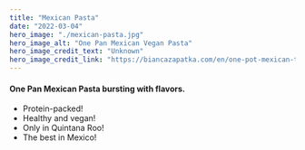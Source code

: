 ```yaml
---
title: "Mexican Pasta"
date: "2022-03-04"
hero_image: "./mexican-pasta.jpg"
hero_image_alt: "One Pan Mexican Vegan Pasta"
hero_image_credit_text: "Unknown"
hero_image_credit_link: "https://biancazapatka.com/en/one-pot-mexican-taco-pasta/"
---
```


#### One Pan Mexican Pasta bursting with flavors.

- Protein-packed!
- Healthy and vegan!
- Only in Quintana Roo!
- The best in Mexico!
